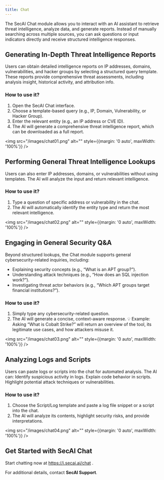 ```yaml
---
title: Chat
---
```


The SecAI Chat module allows you to interact with an AI assistant to retrieve threat intelligence, analyze data, and generate reports. Instead of manually searching across multiple sources, you can ask questions or input indicators directly and receive structured intelligence responses.

## Generating In-Depth Threat Intelligence Reports
Users can obtain detailed intelligence reports on IP addresses, domains, vulnerabilities, and hacker groups by selecting a structured query template. These reports provide comprehensive threat assessments, including analysis insight, historical activity, and attribution info.
### How to use it?
1. Open the SecAI Chat interface.
2. Choose a template-based query (e.g., IP, Domain, Vulnerability, or Hacker Group).
3. Enter the relevant entity (e.g., an IP address or CVE ID).
4. The AI will generate a comprehensive threat intelligence report, which can be downloaded as a full report.

<img src="/images/chat01.png" alt="" style={{margin: '0 auto', maxWidth: '100%'}} />

## Performing General Threat Intelligence Lookups
Users can also enter IP addresses, domains, or vulnerabilities without using templates. The AI will analyze the input and return relevant intelligence.
### How to use it?
1. Type a question of specific address or vulnerability in the chat.
2. The AI will automatically identify the entity type and return the most relevant intelligence.

<img src="/images/chat02.png" alt="" style={{margin: '0 auto', maxWidth: '100%'}} />

## Engaging in General Security Q&A
Beyond structured lookups, the Chat module supports general cybersecurity-related inquiries, including:
- Explaining security concepts (e.g., “What is an APT group?”).
- Understanding attack techniques (e.g., “How does an SQL injection work?”).
- Investigating threat actor behaviors (e.g., “Which APT groups target financial institutions?”).
### How to use it?
1. Simply type any cybersecurity-related question.
2. The AI will generate a concise, context-aware response.
💡 Example: Asking “What is Cobalt Strike?” will return an overview of the tool, its legitimate use cases, and how attackers misuse it.

<img src="/images/chat03.png" alt="" style={{margin: '0 auto', maxWidth: '100%'}} />

## Analyzing Logs and Scripts
Users can paste logs or scripts into the chat for automated analysis. The AI can:
Identify suspicious activity in logs.
Explain code behavior in scripts.
Highlight potential attack techniques or vulnerabilities.
### How to use it?
1. Choose the Script/Log template and paste a log file snippet or a script into the chat.
2. The AI will analyze its contents, highlight security risks, and provide interpretations.

<img src="/images/chat04.png" alt="" style={{margin: '0 auto', maxWidth: '100%'}} />

## Get Started with SecAI Chat
Start chatting now at https://i.secai.ai/chat .

For additional details, contact **SecAI Support**.
